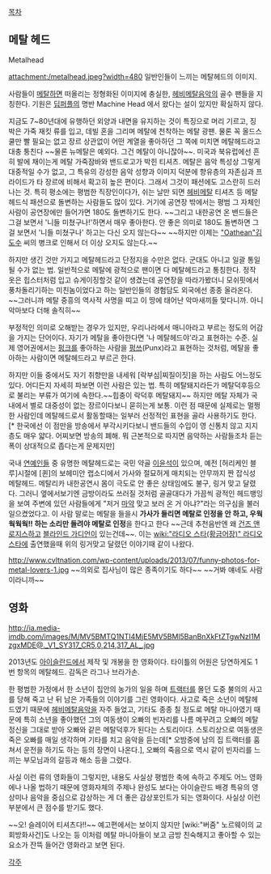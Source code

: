 [[목차]]

== 메탈 헤드 ==

Metalhead

attachment:/metalhead.jpeg?width=480
일반인들이 느끼는 메탈헤드의 이미지.

사람들이 [[메탈]]하면 떠올리는 정형화된 이미지에 충실한, [[헤비메탈]]음악의 골수 팬들을 지칭한다. 기원은 [[딥퍼플]]의 명반 Machine Head 에서 왔다는 설이 있지만 확실하지 않다.

지금도 7~80년대에 유행하던 외양과 내면을 유지하는 것이 특징으로 머리 기르고, 징 박은 가죽 재킷 류를 입고, 데빌 혼을 그리며 메탈에 천착하는 메탈 광팬. 물론 꼭 올드스쿨만 빨 필요는 없고 장르 상관없이 어떤 계열을 좋아하던 그 쪽에 미치면 메탈헤드라고 대충 퉁친다 ~~물론 뉴메탈은 예외다. 그건 메탈이 아니잖아~~. 미국과 북유럽에선 흔히 발에 채이는게 메탈 가죽잠바와 밴드로고가 박힌 티셔츠. 메탈은 음악 특성상 그렇게 대중적일 수가 없고, 그 특유의 강성한 음악 성향과 이미지 덕분에 향유층의 자존심과 프라이드가 타 장르에 비해서 확고히 높은 편이다. 그래서 그것이 패션에도 고스란히 드러나는 것. 특히 평소에는 평범한 직장인이다가, 쉬는 날만 되면 [[헤비메탈]] 티셔츠 등 메탈헤드식 패션으로 돌변하는 사람들도 많이 있다. 거기에 공연장 밖에서는 평범 그 자체인 사람이 공연장에만 들어가면 180도 돌변하기도 한다. ~~그리고 내한공연 온 밴드들은 그걸 보면서 '니들 미쳤구나!'하면서 매우 좋아한다. 안 좋은 의미로 180도 돌변하면 그걸 보면서 '니들 미쳤구나' 하고는 다신 오지 않는다~~ ~~하지만 이제는 [["Oathean"김도수]] 씨의 병크로 인해서 더 이상 오지도 않는다.~~

하지만 생긴 것만 가지고 메탈헤드라고 단정지을 수만은 없다. 군대도 아니고 일괄 통일될 수가 없는 법. 일반적으로 메탈에 광적으로 팬이면 다 메탈헤드라고 통칭한다. 정작 옷은 힙스터처럼 입고 슈게이징할것 같이 생겼는데 공연장을 따라가봤더니 모쉬핏에서 풍차돌리기하는 미친놈이었다고 하는 일반인들의 경험담도 외국에선 종종 올라온다. ~~그러니까 메탈 중흥의 역사적 사명을 띠고 이 땅에 태어난 악마새끼들 맞다니까. 아니 악마보다 더해 솔직히~~

부정적인 의미로 오해받는 경우가 있지만, 우리나라에서 매니아라고 부르는 정도의 어감을 가지는 단어이다. 자기가 메탈을 좋아한다면 '나 메탈헤드야'라고 표현하는 수준. 실제 영어권에서는 [[펑크]]를 좋아하는 사람을 [[펑쓰]](Punx)라고 표현하는 것처럼, 메탈을 좋아하는 사람이면 메탈헤드라고 부르곤 한다.

하지만 이들 중에서도 자기 취향만을 내세워 [락부심|찌질이짓]을 하는 사람도 어느정도 있다. 어디든지 자세히 파보면 이런 사람은 있는 법. 특히 메탈돼지라든가 메탈덕후등으로 불리는 부류가 여기에 속한다.~~힙충이 락덕후 메탈돼지~~ 하지만 메탈 자체가 국내에서 별로 대중성이 없는 장르이다보니 묻히는게 보통. 이런 점 때문에 실제로는 멀쩡한 사람인데 메탈헤드로서 활동할때는 일부러 선정적인 표현을 골라 사용하기도 한다. [* 한국에선 이 점만을 방송에서 부각시키다보니 밴드들의 수입이 영 신통치 않고 지지층도 매우 얇다. 어찌보면 방송의 폐해. 뭐 근본적으로 따지면 음악하는 사람들조차 듣는 폭이 상대적으로 좁다는게 문제지만]

국내 [[연예인]]들 중 유명한 메탈헤드로는 국민 약골 [[이윤석]]이 있으며, 예전 [허리케인 블루]시절에 [퀸]의 보헤미안 랩소디에서 가사와 절묘허게 매치되는 안무까지 짠 잡식성 메탈헤드. 메탈리카 내한공연시 몸이 극도로 안 좋은 상태임에도 불구, 링거 맞고 달렸다. 그러니 옆에서보기엔 금방이라도 쓰러질 것처럼 골골대다가 가끔씩 광적인 헤드뱅잉을 보여 주변에 있던 사람들에게 "저거 [[마약]] 맞고 보러 온 거 아냐?"라는 의구심을 불러 일으켰었다고. 이 사람 말로는 메탈을 들을시 '''가사가 들리면 메탈로 인정을 안 하고, 우웍웍웍웍!! 하는 소리만 들려야 메탈로 인정'''을 한다고 한다 ~~근데 추천음반엔 왜 [[건즈 앤 로지스]]하고 [[블라인드 가디언]]이 있는건데~~. 이는 [[wiki:"라디오 스타(황금어장)" 라디오 스타]]에 출연했을때 위의 링거맞고 달렸던 이야기때 같이 나왔다. 


http://www.cvltnation.com/wp-content/uploads/2013/07/funny-photos-for-metal-lovers-1.jpg
~~의외로 집사님이 많은 종족이기도 하다~~
~~거봐 얘네도 사람이라니까~~


== 영화 ==

http://ia.media-imdb.com/images/M/MV5BMTQ1NTI4MjE5MV5BMl5BanBnXkFtZTgwNzI1MzgxMDE@._V1_SY317_CR5,0,214,317_AL_.jpg

2013년도 [[아이슬란드]]에서 제작 및 개봉을 한 영화이다. 타이틀의 어원은 당연하게도 1번 항목의 메탈헤드. 감독은 라그나 브라가손.

한 평범한 가정에서 한 소년이 집안의 농가의 일을 하며 [[트랙터]]를 몰던 도중 불의의 사고를 당해 죽고 난 뒤 남은 가족들의 이야기를 그린 영화이다. 사고로 죽은 소년이 메탈헤드였기 때문에 [[헤비메탈]]음악을 자주 들었고, 기타도 종종 칠 정도로 메탈 마니아였기 때문에 특히 소년을 좋아했던 그의 여동생이 오빠의 빈자리를 나름 메꾸려고 오빠의 메탈정신을 그대로 받아 오빠와 같은 메탈덕후가 된다는 스토리이다. 스토리상으로 여동생은 죽은 오빠를 매일 생각하며 기타를 치고 음악을 듣는데[* 오밤중에 남의 집 트랙터를 훔쳐서 운전을 하기도 하는 등의 장면이 나온다.], 오빠의 죽음으로 역시 같이 빈자리를 느끼는 부모님과의 갈등과 해소 등을 그렸다.

사실 이런 류의 영화들이 그렇지만, 내용도 사실상 평범한 축에 속하고 주제도 어느 영화에나 나올 법하기 때문에 영화자체의 주제나 완성도 보다는 아이슬란드 배경 특유의 영상미나 음악을 중심으로 감상하는 게 더 좋은 감상포인트가 되는 영화이다.
사실상 이런 부분에서 큰 점수를 받기도 했다.
{{{#!html
<iframe width="560" height="315" src="https://www.youtube.com/embed/dyxhcNsjWKI" frameborder="0" allowfullscreen></iframe>}}}

~~오! 슬레이어 티셔츠다!!~~ 예고편에서는 보이지 않지만 [wiki:"버줌" 노르웨이의 교회방화사건]도 나오는 등 이처럼 메탈 마니아들이 보고 금방 친숙해지고 좋아할 수 있는 요소가 잔뜩 들어간 영화라고 보면 된다. 

[[각주]]
